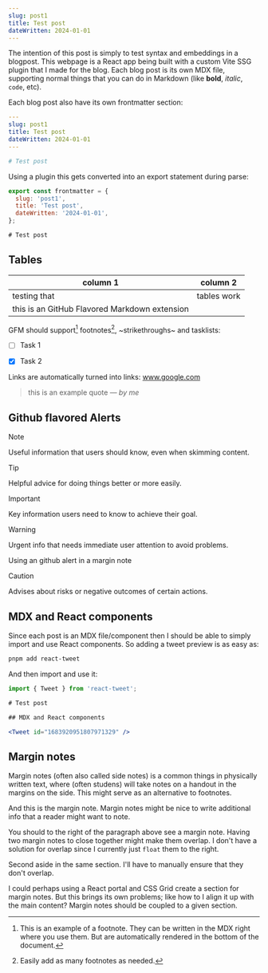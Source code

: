 ```yaml
---
slug: post1
title: Test post
dateWritten: 2024-01-01
---
```



The intention of this post is simply to test syntax and embeddings in a blogpost.
This webpage is a React app being built with a custom Vite SSG plugin that I made for the blog.
Each blog post is its own MDX file, supporting normal things that you can do in Markdown (like **bold**, _italic_, `code`, etc).

Each blog post also have its own frontmatter section:

```yml
---
slug: post1
title: Test post
dateWritten: 2024-01-01
---

# Test post
```

Using a plugin this gets converted into an export statement during parse:


```js
export const frontmatter = {
  slug: 'post1',
  title: 'Test post',
  dateWritten: '2024-01-01',
};

# Test post
```

## Tables

column 1|column 2
--------|--------
testing that|tables work
this is an GitHub Flavored Markdown extension|

GFM should support[^1] footnotes[^2], ~strikethroughs~ and tasklists:

[^1]: This is an example of a footnote.
They can be written in the MDX right where you use them.
But are automatically rendered in the bottom of the document.

[^2]: Easily add as many footnotes as needed.

* [ ] Task 1

* [x] Task 2

Links are automatically turned into links: www.google.com

> this is an example quote &mdash; _by me_

## Github flavored Alerts

> [!NOTE]
> Useful information that users should know, even when skimming content.

> [!TIP]
> Helpful advice for doing things better or more easily.

> [!IMPORTANT]
> Key information users need to know to achieve their goal.

> [!WARNING]
> Urgent info that needs immediate user attention to avoid problems.

<Aside>

Using an github alert in a margin note

> [!CAUTION]
> Advises about risks or negative outcomes of certain actions.

</Aside>


## MDX and React components

Since each post is an MDX file/component then I should be able to simply import and use React components.
So adding a tweet preview is as easy as:

```bash
pnpm add react-tweet
```

And then import and use it:

```jsx
import { Tweet } from 'react-tweet';

# Test post

## MDX and React components

<Tweet id="1683920951807971329" />
```

<Tweet id="1683920951807971329" />

## Margin notes

Margin notes (often also called side notes) is a common things in physically written text, where (often studens) will take notes on a handout in the margins on the side.
This might serve as an alternative to footnotes.

<Aside>And this is the margin note. Margin notes might be nice to write additional info that a reader might want to note.</Aside>

You should to the right of the paragraph above see a margin note.
Having two margin notes to close together might make them overlap.
I don't have a solution for overlap since I currently just `float` them to the right.

<Aside>

Second aside in the same section.
I'll have to manually ensure that they don't overlap.

</Aside>

I could perhaps using a React portal and CSS Grid create a section for margin notes.
But this brings its own problems; like how to I align it up with the main content?
Margin notes should be coupled to a given section.
